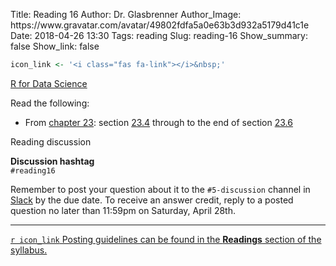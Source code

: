 Title: Reading 16
Author: Dr. Glasbrenner
Author_Image: https://www.gravatar.com/avatar/49802fdfa5a0e63b3d932a5179d41c1e
Date: 2018-04-26 13:30
Tags: reading
Slug: reading-16
Show_summary: false
Show_link: false

```r
icon_link <- '<i class="fas fa-link"></i>&nbsp;'
```

[[R for Data Science][r4ds-book]]{.h3}

Read the following:

*   From [chapter 23][r4ds-ch-23]: section [23.4][r4ds-ch-23.4] through to the end of section [23.6][r4ds-ch-23.6]

[Reading discussion]{.h3}

::::: {.callout .primary}
**Discussion hashtag** \
`#reading16`
:::::

::::: {.callout .secondary}
Remember to post your question about it to the `#5-discussion` channel in [Slack][cds101-slack] by the due date.
To receive an answer credit, reply to a posted question no later than 11:59pm on Saturday, April 28th.
:::::

---

[`r icon_link` Posting guidelines can be found in the **Readings** section of the syllabus.][syllabus-readings]

[r4ds-book]:         http://r4ds.had.co.nz/
[r4ds-ch-23]:        http://r4ds.had.co.nz/model-basics.html
[r4ds-ch-23.4]:      http://r4ds.had.co.nz/model-basics.html#formulas-and-model-families
[r4ds-ch-23.6]:      http://r4ds.had.co.nz/model-basics.html#other-model-families
[cds101-slack]:      https://masoncds101.slack.com
[syllabus-readings]: http://spring18.cds101.com/syllabus.html#readings
